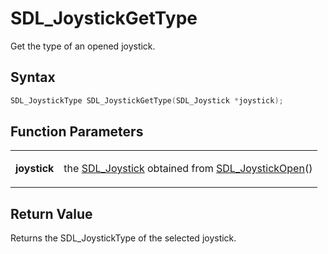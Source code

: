 = SDL_JoystickGetType =

Get the type of an opened joystick.

== Syntax ==

<syntaxhighlight lang='c'>
SDL_JoystickType SDL_JoystickGetType(SDL_Joystick *joystick);
</syntaxhighlight>

== Function Parameters ==

{|
|'''joystick'''
|the [[SDL_Joystick]] obtained from [[SDL_JoystickOpen]]()
|}

== Return Value ==

Returns the SDL_JoystickType of the selected joystick.




